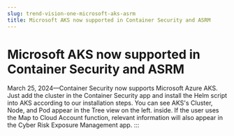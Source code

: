 ```yaml
---
slug: trend-vision-one-microsoft-aks-asrm
title: Microsoft AKS now supported in Container Security and ASRM
---
```

# Microsoft AKS now supported in Container Security and ASRM

March 25, 2024—Container Security now supports Microsoft Azure AKS. Just add the cluster in the Container Security app and install the Helm script into AKS according to our installation steps. You can see AKS's Cluster, Node, and Pod appear in the Tree view on the left. inside. If the user uses the Map to Cloud Account function, relevant information will also appear in the Cyber Risk Exposure Management app.
:::
